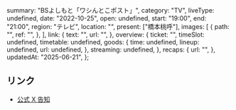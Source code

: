  summary: "BSよしもと「ワシんとこポスト」",
  category: "TV",
  liveType: undefined,
  date: "2022-10-25",
  open: undefined,
  start: "19:00",
  end: "21:00",
  region: "テレビ",
  location: "",
  present: ["橋本桃呼"],
  images: [
    {
      path: "",
      ref: "",
    },
  ],
  link: {
    text: "",
    url: "",
  },
  overview: {
    ticket: "",
    timeSlot: undefined,
    timetable: undefined,
    goods: {
      time: undefined,
      lineup: undefined,
      url: undefined,
    },
    streaming: undefined,
  },
  recaps: {
    url: "",
  },
  updatedAt: "2025-06-21",
};

## リンク

- [公式 X 告知](https://x.com/takanenofficial/status/1583796233977532418)
